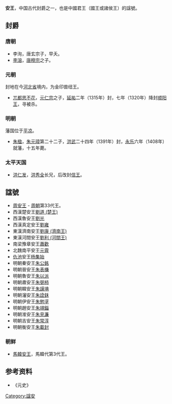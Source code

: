 '''安王'''，中国古代封爵之一，也是中國君王（國王或諸侯王）的諡號。
==封爵==
===唐朝===

*李洵，唐玄宗子，早夭。
*[[李溶|李溶]]，[[唐穆宗|唐穆宗]]之子。

===元朝===
封地在今[[河北省|河北省]]境内，为金印兽纽王。
*[[兀都思不花|兀都思不花]]，[[元仁宗|元仁宗]]之子，[[延祐|延祐]]二年（1315年）封，七年（1320年）降封[[顺阳王|顺阳王]]，寻被杀。
===明朝===
藩国位于[[平凉|平凉]]。
*[[朱楹|朱楹]]，[[朱元璋|朱元璋]]第二十二子，[[洪武|洪武]]二十四年（1391年）封，[[永乐|永乐]]六年（1408年）就藩，十五年薨。
===太平天国===
*[[洪仁发|洪仁发]]，[[洪秀全|洪秀全]]长兄，后改封[[信王|信王]]。

==諡號==
*[[周安王|周安王]] - [[周朝|周朝]]第33代王。
*西漢楚安王[[劉道_(楚王)|劉道 (楚王)]]
*西漢魯安王[[劉光|劉光]]
*西漢真定安王[[劉雍|劉雍]]
*東漢濟南安王[[劉康_(濟南王)|劉康 (濟南王)]]
*東漢河間安王[[劉利_(河間王)|劉利 (河間王)]]
*南梁豫章安王[[蕭歡|蕭歡]]
*北魏南平安王[[元霄|元霄]]
*[[仇池|仇池]]安王[[杨集始|杨集始]]
*明朝秦安王[[朱公銘|朱公銘]]
*明朝晉安王[[朱表槏|朱表槏]]
*明朝魯安王[[朱以派|朱以派]]
*明朝肅安王[[朱弼柿|朱弼柿]]
*明朝韓安王[[朱謨㙉|朱謨㙉]]
*明朝瀋安王[[朱詮鉌|朱詮鉌]]
*明朝伊安王[[朱勉塣|朱勉塣]]
*明朝趙安王[[朱翊錙|朱翊錙]]
*明朝淮安王[[朱見濂|朱見濂]]
*明朝吉安王[[朱常淳|朱常淳]]
*明朝衡安王[[朱載封|朱載封]]
===朝鲜===
*[[安王_(馬韓)|馬韓安王]]，馬韓代第3代王。

==参考资料==
*《元史》

[[Category:諡安|Category:諡安]]
{{Disambig|A|Cat=二字中国王爵消歧义}}
